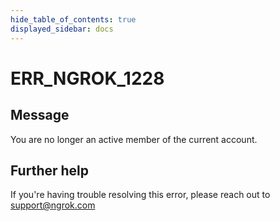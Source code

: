 ```yaml
---
hide_table_of_contents: true
displayed_sidebar: docs
---
```



# ERR_NGROK_1228

## Message

You are no longer an active member of the current account.

<ErrorDetails error="err_ngrok_1228" />

## Further help

If you're having trouble resolving this error, please reach out to [support@ngrok.com](mailto:support@ngrok.com?subject=Help%20with%20ERR_NGROK_1228)

